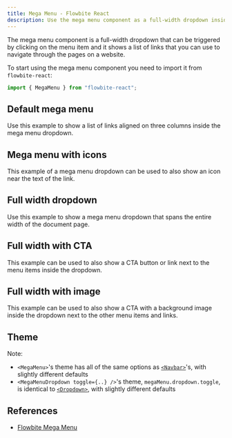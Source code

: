 ```yaml
---
title: Mega Menu - Flowbite React
description: Use the mega menu component as a full-width dropdown inside the navbar to show a list of menu items based on multiple sizes, variants, and styles.
---
```


The mega menu component is a full-width dropdown that can be triggered by clicking on the menu item and it shows a list of links that you can use to navigate through the pages on a website.

To start using the mega menu component you need to import it from `flowbite-react`:

```jsx
import { MegaMenu } from "flowbite-react";
```

## Default mega menu

Use this example to show a list of links aligned on three columns inside the mega menu dropdown.

<Example name="megaMenu.root" />

## Mega menu with icons

This example of a mega menu dropdown can be used to also show an icon near the text of the link.

<Example name="megaMenu.icons" />

## Full width dropdown

Use this example to show a mega menu dropdown that spans the entire width of the document page.

<Example name="megaMenu.fullWidth" />

## Full width with CTA

This example can be used to also show a CTA button or link next to the menu items inside the dropdown.

<Example name="megaMenu.fullWidthCTA" />

## Full width with image

This example can be used to also show a CTA with a background image inside the dropdown next to the other menu items and links.

<Example name="megaMenu.fullWidthImage" />

## Theme

Note:

- `<MegaMenu>`'s theme has all of the same options as [`<Navbar>`](https://flowbite-react.com/docs/components/navbar)'s, with slightly different defaults
- `<MegaMenuDropdown toggle={..} />`'s theme, `megaMenu.dropdown.toggle`, is identical to [`<Dropdown>`](https://flowbite-react.com/docs/components/dropdown), with slightly different defaults

<Theme name="megaMenu" />

## References

- [Flowbite Mega Menu](https://flowbite.com/docs/components/mega-menu/)

